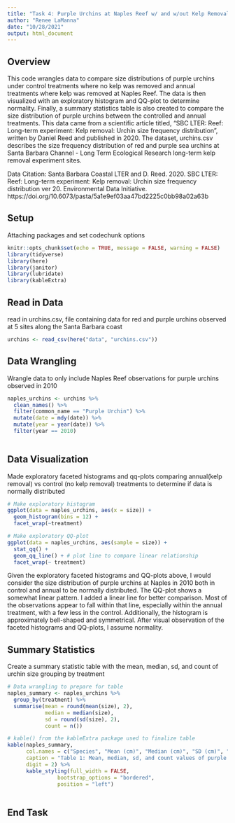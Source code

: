 ```yaml
---
title: "Task 4: Purple Urchins at Naples Reef w/ and w/out Kelp Removal"
author: "Renee LaManna"
date: "10/28/2021"
output: html_document
---
```

## Overview 
This code wrangles data to compare size distributions of purple urchins under control treatments where no kelp was removed and annual treatments where kelp was removed at Naples Reef. The data is then visualized with an exploratory histogram and QQ-plot to determine normality. Finally, a summary statistics table is also created to compare the size distribution of purple urchins between the controlled and annual treatments. This data came from a scientific article titled, "SBC LTER: Reef: Long-term experiment: Kelp removal: Urchin size frequency distribution", written by Daniel Reed and published in 2020. The dataset, urchins.csv describes the size frequency distribution of red and purple sea urchins at Santa Barbara Channel - Long Term Ecological Research long-term kelp removal experiment sites.

Data Citation: Santa Barbara Coastal LTER and D. Reed. 2020. SBC LTER: Reef: Long-term experiment: Kelp removal: Urchin size frequency distribution ver 20. Environmental Data Initiative. https://doi.org/10.6073/pasta/5a1e9ef03aa47bd2225c0bb98a02a63b

## Setup
Attaching packages and set codechunk options

```r
knitr::opts_chunk$set(echo = TRUE, message = FALSE, warning = FALSE)
library(tidyverse)
library(here)
library(janitor)
library(lubridate)
library(kableExtra)
```

## Read in Data
read in urchins.csv, file containing data for red and purple urchins observed at 5 sites along the Santa Barbara coast

```r
urchins <- read_csv(here("data", "urchins.csv"))
```


## Data Wrangling
Wrangle data to only include Naples Reef observations for purple urchins observed in 2010

```r
naples_urchins <- urchins %>% 
  clean_names() %>% 
  filter(common_name == "Purple Urchin") %>% 
  mutate(date = mdy(date)) %>% 
  mutate(year = year(date)) %>% 
  filter(year == 2010)
  
```

## Data Visualization
Made exploratory faceted histograms and qq-plots comparing annual(kelp removal) vs control (no kelp removal) treatments to determine if data is normally distributed

```r
# Make exploratory histogram
ggplot(data = naples_urchins, aes(x = size)) +
  geom_histogram(bins = 12) +
  facet_wrap(~treatment)

# Make exploratory QQ-plot
ggplot(data = naples_urchins, aes(sample = size)) +
  stat_qq() +
  geom_qq_line() + # plot line to compare linear relationship
  facet_wrap(~ treatment)
```

Given the exploratory faceted histograms and QQ-plots above, I would consider the size distribution of purple urchins at Naples in 2010 both in control and annual to be normally distributed. The QQ-plot shows a somewhat linear pattern. I added a linear line for better comparison. Most of the observations appear to fall within that line, especially within the annual treatment, with a few less in the control. Additionally, the histogram is approximately bell-shaped and symmetrical. After visual observation of the faceted histograms and QQ-plots, I assume normality.

## Summary Statistics
Create a summary statistic table with the mean, median, sd, and count of urchin size grouping by treatment

```r
# Data wrangling to prepare for table
naples_summary <- naples_urchins %>% 
  group_by(treatment) %>% 
  summarise(mean = round(mean(size), 2), 
            median = median(size), 
            sd = round(sd(size), 2), 
            count = n())

# kable() from the kableExtra package used to finalize table
kable(naples_summary,
      col.names = c("Species", "Mean (cm)", "Median (cm)", "SD (cm)", "Count"),
      caption = "Table 1: Mean, median, sd, and count values of purple urchins' diameter(cm) under controlled and annual treatments at Naples Reef, Santa Barbara", 
      digit = 2) %>% 
      kable_styling(full_width = FALSE,
                bootstrap_options = "bordered",
                position = "left") 
  
```


## End Task

